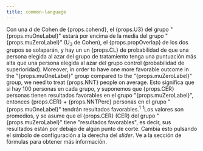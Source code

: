 ```yaml
---
title: common-language
---
```



<Typography variant="body1" gutterBottom>
Con una <em>d</em> de Cohen de {props.cohend}, el {props.U3} del grupo "{props.muOneLabel}" estará por encima de la media del grupo "{props.muZeroLabel}" (U<sub>3</sub> de Cohen), el {props.propOverlap} de los dos grupos se solaparán, y hay un un {props.CL} de probabilidad de que una persona elegida al azar del grupo de tratamiento tenga una puntuación más alta que una persona elegida al azar del grupo control (probabilidad de superioridad). Moreover, in order to have one more favorable outcome in the "{props.muOneLabel}" group compared to the "{props.muZeroLabel}" group, we need to treat {props.NNT} people on average. Esto significa que si hay 100 personas en cada grupo, y suponemos que {props.CER} personas tienen resultados favorables en el grupo "{props.muZeroLabel}", entonces {props.CER} + {props.NNTPerc} personas en el grupo "{props.muOneLabel}" tendrán resultados favorables.<sup>1</sup>
</Typography>
<Typography variant="body2" gutterBottom>
<sup>1</sup>Los valores son promedios, y se asume que el {props.CER} (CER) del grupo "{props.muZeroLabel}" tiene "resultados favorables", es decir, sus resultados están por debajo de algún punto de corte. Cambia esto pulsando el símbolo de configuración a la derecha del <em>slider</em>. Ve a la sección de fórmulas para obtener más información.
</Typography>
